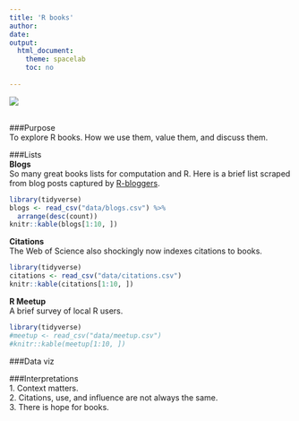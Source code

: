 ```yaml
---
title: 'R books'
author: 
date: 
output:
  html_document:
    theme: spacelab
    toc: no
    
---
```



![](./books.jpg)  
<br>

###Purpose  
To explore R books. How we use them, value them, and discuss them.  

###Lists  
**Blogs**  
So many great books lists for computation and R. Here is a brief list scraped from blog posts captured by [R-bloggers](https://www.r-bloggers.com).   

```r
library(tidyverse)
blogs <- read_csv("data/blogs.csv") %>%
  arrange(desc(count))
knitr::kable(blogs[1:10, ])

```

**Citations**  
The Web of Science also shockingly now indexes citations to books.  
```r
library(tidyverse)
citations <- read_csv("data/citations.csv") 
knitr::kable(citations[1:10, ])

```

**R Meetup**  
A brief survey of local R users.  
```r
library(tidyverse)
#meetup <- read_csv("data/meetup.csv")
#knitr::kable(meetup[1:10, ])

```


###Data viz  

###Interpretations  
1. Context matters.  
2. Citations, use, and influence are not always the same.  
3. There is hope for books.  